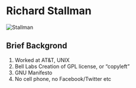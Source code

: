 
# Richard Stallman

![Stallman](https://media.wired.com/photos/5d815ffe46103c0009de8d56/master/w_960,c_limit/science_stallman_473688628.jpg)

## Brief Backgrond

1. Worked at AT&T, UNIX
2. Bell Labs Creation of GPL license, or “copyleft”
3. GNU Manifesto
4. No cell phone, no Facebook/Twitter etc
